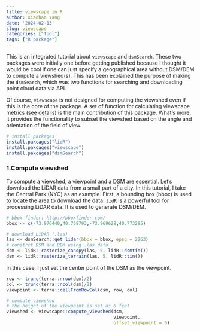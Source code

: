 ```yaml
---
title: viewscape in R
author: Xiaohao Yang
date: '2024-02-13'
slug: viewscape
categories: ["Tool"]
tags: ["R package"]
---
```


This is an integrated tutorial about `viewscape` and `dsmSearch`. These two packages were initially one before getting published because I thought it would be cool if one can just specify a geographical area without DSM/DEM to compute a viewshed(s). This has been explained the purpose of making the `dsmSearch`, which was two functions for searching and downloading point cloud data via API.

Of course, `viewscape` is not designed for computing the viewshed even if this is the core of the package. A set of function for calculating viewscape metrics ([see details](https://github.com/land-info-lab/viewscape/blob/master/README.md)) is the main contribution of this package. What's more, it provides the functionality to subset the viewshed based on the angle and orientation of the field of view. 

```r
# install packages
install.pakcages("lidR")
install.pakcages("viewscape")
install.pakcages("dsmSearch")
```

### 1.Compute viewshed
To compute a viewshed, a viewpoint and a DSM are essential. Let's download the LiDAR data from a small part of a city. In this tutorial, I take the Central Park (NYC) as an example. First, a bounding box (bbox) is used to locate the area to download the data. `lidR` is a powerful tool for processing LiDAR data. It is used to generate DSM/DEM.

```r
# bbox finder: http://bboxfinder.com/
bbox <- c(-73.976440,40.768793,-73.969628,40.773295)

# download LiDAR (.las) 
las <- dsmSearch::get_lidar(bbox = bbox, epsg = 2263)
# constrct DSM and DEM using .las data
dsm <- lidR::rasterize_canopy(las, 5, lidR::dsmtin())
dsm <- lidR::rasterize_terrain(las, 5, lidR::tin())
```

In this case, I just set the center point of the DSM as the viewpoint.

```r
row <- trunc(terra::nrow(dsm)/2)
col <- trunc(terra::ncol(dsm)/2)
viewpoint <- terra::cellFromRowCol(dsm, row, col)

# compute viewshed
# the height of the viewpoint is set as 6 feet
viewshed <- viewscape::compute_viewshed(dsm, 
                                        viewpoint, 
                                        offset_viewpoint = 6)
```




